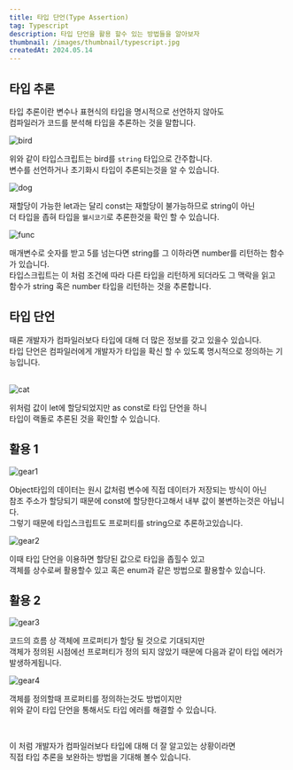 ```yaml
---
title: 타입 단언(Type Assertion)
tag: Typescript
description: 타입 단언을 활용 할수 있는 방법들을 알아보자
thumbnail: /images/thumbnail/typescript.jpg
createdAt: 2024.05.14
---
```


## 타입 추론

타입 추론이란 변수나 표현식의 타입을 명시적으로 선언하지 않아도 <br/>
컴파일러가 코드를 분석해 타입을 추론하는 것을 말합니다.

![bird](/images/posts/React/type-assertion/bird.png)

위와 같이 타입스크립트는 bird를 `string` 타입으로 간주합니다.<br />
변수를 선언하거나 초기화시 타입이 추론되는것을 알 수 있습니다.
<br/>

![dog](/images/posts/React/type-assertion/dog.png)

재할당이 가능한 let과는 달리 const는 재할당이 불가능하므로 string이 아닌 <br/>
더 타입을 좁혀 타입을 `웰시코기`로 추론한것을 확인 할 수 있습니다.
<br/>

![func](/images/posts/React/type-assertion/func.png)

매개변수로 숫자를 받고 5를 넘는다면 string를 그 이하라면 number를 리턴하는 함수가 있습니다. <br/>
타입스크립트는 이 처럼 조건에 따라 다른 타입을 리턴하게 되더라도 그 맥락을 읽고 <br/>
함수가 string 혹은 number 타입을 리턴하는 것을 추론합니다.

## 타입 단언

때론 개발자가 컴파일러보다 타입에 대해 더 많은 정보를 갖고 있을수 있습니다. <br/>
타입 단언은 컴파일러에게 개발자가 타입을 확신 할 수 있도록 명시적으로 정의하는 기능입니다. <br/>
<br/>

![cat](/images/posts/React/type-assertion/cat.png)

위처럼 값이 let에 할당되었지만 as const로 타입 단언을 하니 <br/>
타입이 랙돌로 추론된 것을 확인할 수 있습니다.

## 활용 1

![gear1](/images/posts/React/type-assertion/gear1.png)

Object타입의 데이터는 원시 값처럼 변수에 직접 데이터가 저장되는 방식이 아닌 <br/>
참조 주소가 할당되기 때문에 const에 할당한다고해서 내부 값이 불변하는것은 아닙니다. <br/>
그렇기 때문에 타입스크립트도 프로퍼티를 string으로 추론하고있습니다.
<br/>

![gear2](/images/posts/React/type-assertion/gear2.png)

이때 타입 단언을 이용하면 할당된 값으로 타입을 좁힐수 있고 <br/>
객체를 상수로써 활용할수 있고 혹은 enum과 같은 방법으로 활용할수 있습니다.

## 활용 2

![gear3](/images/posts/React/type-assertion/gear3.png)

코드의 흐름 상 객체에 프로퍼티가 할당 될 것으로 기대되지만 <br/>
객체가 정의된 시점에선 프로퍼티가 정의 되지 않았기 때문에 다음과 같이 타입 에러가 발생하게됩니다.

![gear4](/images/posts/React/type-assertion/gear4.png)

객체를 정의할때 프로퍼티를 정의하는것도 방법이지만 <br/>
위와 같이 타입 단언을 통해서도 타입 에러를 해결할 수 있습니다.

<br/>

이 처럼 개발자가 컴파일러보다 타입에 대해 더 잘 알고있는 상황이라면 <br/>
직접 타입 추론을 보완하는 방법을 기대해 볼수 있습니다.